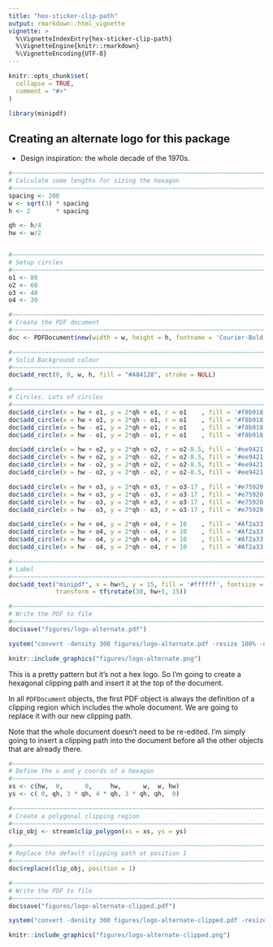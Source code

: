 ```yaml
---
title: "hex-sticker-clip-path"
output: rmarkdown::html_vignette
vignette: >
  %\VignetteIndexEntry{hex-sticker-clip-path}
  %\VignetteEngine{knitr::rmarkdown}
  %\VignetteEncoding{UTF-8}
---
```


```r
knitr::opts_chunk$set(
  collapse = TRUE,
  comment = "#>"
)
```

```r
library(minipdf)
```




## Creating an alternate logo for this package

* Design inspiration: the whole decade of the 1970s.

```r

#~~~~~~~~~~~~~~~~~~~~~~~~~~~~~~~~~~~~~~~~~~~~~~~~~~~~~~~~~~~~~~~~~~~~~~~~~~~~~~
# Calculate some lengths for sizing the hexagon
#~~~~~~~~~~~~~~~~~~~~~~~~~~~~~~~~~~~~~~~~~~~~~~~~~~~~~~~~~~~~~~~~~~~~~~~~~~~~~~
spacing <- 200
w <- sqrt(3) * spacing
h <- 2       * spacing

qh <- h/4
hw <- w/2


#~~~~~~~~~~~~~~~~~~~~~~~~~~~~~~~~~~~~~~~~~~~~~~~~~~~~~~~~~~~~~~~~~~~~~~~~~~~~~~
# Setup circles
#~~~~~~~~~~~~~~~~~~~~~~~~~~~~~~~~~~~~~~~~~~~~~~~~~~~~~~~~~~~~~~~~~~~~~~~~~~~~~~
o1 <- 80
o2 <- 60
o3 <- 40
o4 <- 30

#~~~~~~~~~~~~~~~~~~~~~~~~~~~~~~~~~~~~~~~~~~~~~~~~~~~~~~~~~~~~~~~~~~~~~~~~~~~~~~
# Create the PDF document
#~~~~~~~~~~~~~~~~~~~~~~~~~~~~~~~~~~~~~~~~~~~~~~~~~~~~~~~~~~~~~~~~~~~~~~~~~~~~~~
doc <- PDFDocument$new(width = w, height = h, fontname = 'Courier-Bold')

#~~~~~~~~~~~~~~~~~~~~~~~~~~~~~~~~~~~~~~~~~~~~~~~~~~~~~~~~~~~~~~~~~~~~~~~~~~~~~~
# Solid Background colour
#~~~~~~~~~~~~~~~~~~~~~~~~~~~~~~~~~~~~~~~~~~~~~~~~~~~~~~~~~~~~~~~~~~~~~~~~~~~~~~
doc$add_rect(0, 0, w, h, fill = "#A84128", stroke = NULL)

#~~~~~~~~~~~~~~~~~~~~~~~~~~~~~~~~~~~~~~~~~~~~~~~~~~~~~~~~~~~~~~~~~~~~~~~~~~~~~~
# Circles. Lots of circles
#~~~~~~~~~~~~~~~~~~~~~~~~~~~~~~~~~~~~~~~~~~~~~~~~~~~~~~~~~~~~~~~~~~~~~~~~~~~~~~
doc$add_circle(x = hw + o1, y = 2*qh + o1, r = o1    , fill = '#f8b918', stroke = NULL)
doc$add_circle(x = hw + o1, y = 2*qh - o1, r = o1    , fill = '#f8b918', stroke = NULL)
doc$add_circle(x = hw - o1, y = 2*qh + o1, r = o1    , fill = '#f8b918', stroke = NULL)
doc$add_circle(x = hw - o1, y = 2*qh - o1, r = o1    , fill = '#f8b918', stroke = NULL)

doc$add_circle(x = hw + o2, y = 2*qh + o2, r = o2-8.5, fill = '#ee9421', stroke = NULL)
doc$add_circle(x = hw + o2, y = 2*qh - o2, r = o2-8.5, fill = '#ee9421', stroke = NULL)
doc$add_circle(x = hw - o2, y = 2*qh + o2, r = o2-8.5, fill = '#ee9421', stroke = NULL)
doc$add_circle(x = hw - o2, y = 2*qh - o2, r = o2-8.5, fill = '#ee9421', stroke = NULL)

doc$add_circle(x = hw + o3, y = 2*qh + o3, r = o3-17 , fill = '#e75920', stroke = NULL)
doc$add_circle(x = hw + o3, y = 2*qh - o3, r = o3-17 , fill = '#e75920', stroke = NULL)
doc$add_circle(x = hw - o3, y = 2*qh + o3, r = o3-17 , fill = '#e75920', stroke = NULL)
doc$add_circle(x = hw - o3, y = 2*qh - o3, r = o3-17 , fill = '#e75920', stroke = NULL)

doc$add_circle(x = hw + o4, y = 2*qh + o4, r = 10    , fill = '#Af2a33', stroke = NULL)
doc$add_circle(x = hw + o4, y = 2*qh - o4, r = 10    , fill = '#Af2a33', stroke = NULL)
doc$add_circle(x = hw - o4, y = 2*qh + o4, r = 10    , fill = '#Af2a33', stroke = NULL)
doc$add_circle(x = hw - o4, y = 2*qh - o4, r = 10    , fill = '#Af2a33', stroke = NULL)

#~~~~~~~~~~~~~~~~~~~~~~~~~~~~~~~~~~~~~~~~~~~~~~~~~~~~~~~~~~~~~~~~~~~~~~~~~~~~~~
# Label
#~~~~~~~~~~~~~~~~~~~~~~~~~~~~~~~~~~~~~~~~~~~~~~~~~~~~~~~~~~~~~~~~~~~~~~~~~~~~~~
doc$add_text("minipdf", x = hw+5, y = 15, fill = '#ffffff', fontsize = 44,
             transform = tf$rotate(30, hw+5, 15))

#~~~~~~~~~~~~~~~~~~~~~~~~~~~~~~~~~~~~~~~~~~~~~~~~~~~~~~~~~~~~~~~~~~~~~~~~~~~~~~
# Write the PDF to file
#~~~~~~~~~~~~~~~~~~~~~~~~~~~~~~~~~~~~~~~~~~~~~~~~~~~~~~~~~~~~~~~~~~~~~~~~~~~~~~
doc$save("figures/logo-alternate.pdf")
```



```r
system("convert -density 300 figures/logo-alternate.pdf -resize 100% -define png:exclude-chunks=date,time figures/logo-alternate.png")
```

```r
knitr::include_graphics("figures/logo-alternate.png")
```


This is a pretty pattern but it's not a hex logo. So I'm going to create a hexagonal clipping
path and insert it at the top of the document.

In all `PDFDocument` objects, the first PDF object is always the definition of a clipping
region which includes the whole document. We are going to replace it with our
new clipping path.

Note that the whole document doesn't need to be re-edited. I'm simply going to insert 
a clipping path into the document before all the other objects that are already there.

```r
#~~~~~~~~~~~~~~~~~~~~~~~~~~~~~~~~~~~~~~~~~~~~~~~~~~~~~~~~~~~~~~~~~~~~~~~~~~~~~~
# Define the x and y coords of a hexagon
#~~~~~~~~~~~~~~~~~~~~~~~~~~~~~~~~~~~~~~~~~~~~~~~~~~~~~~~~~~~~~~~~~~~~~~~~~~~~~~
xs <- c(hw,  0,      0,     hw,      w,  w, hw)
ys <- c( 0, qh, 3 * qh, 4 * qh, 3 * qh, qh,  0)

#~~~~~~~~~~~~~~~~~~~~~~~~~~~~~~~~~~~~~~~~~~~~~~~~~~~~~~~~~~~~~~~~~~~~~~~~~~~~~~
# Create a polygonal clipping region
#~~~~~~~~~~~~~~~~~~~~~~~~~~~~~~~~~~~~~~~~~~~~~~~~~~~~~~~~~~~~~~~~~~~~~~~~~~~~~~
clip_obj <- stream$clip_polygon(xs = xs, ys = ys)

#~~~~~~~~~~~~~~~~~~~~~~~~~~~~~~~~~~~~~~~~~~~~~~~~~~~~~~~~~~~~~~~~~~~~~~~~~~~~~~
# Replace the default clipping path at position 1
#~~~~~~~~~~~~~~~~~~~~~~~~~~~~~~~~~~~~~~~~~~~~~~~~~~~~~~~~~~~~~~~~~~~~~~~~~~~~~~
doc$replace(clip_obj, position = 1)

#~~~~~~~~~~~~~~~~~~~~~~~~~~~~~~~~~~~~~~~~~~~~~~~~~~~~~~~~~~~~~~~~~~~~~~~~~~~~~~
# Write the PDF to file
#~~~~~~~~~~~~~~~~~~~~~~~~~~~~~~~~~~~~~~~~~~~~~~~~~~~~~~~~~~~~~~~~~~~~~~~~~~~~~~
doc$save("figures/logo-alternate-clipped.pdf")
```



```r
system("convert -density 300 figures/logo-alternate-clipped.pdf -resize 100% -define png:exclude-chunks=date,time figures/logo-alternate-clipped.png")
```

```r
knitr::include_graphics("figures/logo-alternate-clipped.png")
```









